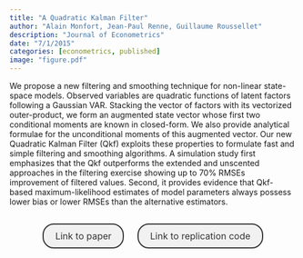 ```yaml
---
title: "A Quadratic Kalman Filter"
author: "Alain Monfort, Jean-Paul Renne, Guillaume Roussellet"
description: "Journal of Econometrics"
date: "7/1/2015"
categories: [econometrics, published]
image: "figure.pdf"
---
```


<!-- description: "Affine Term Structure Model that provides non-negative yields and is able to accommodate a short-term rate that stays at the zero lower bound (ZLB) for extended periods of time." -->

<!-- subtitle: -->

<!-- image: "figure.jpeg" -->


We propose a new filtering and smoothing technique for non-linear state-space models. Observed variables are quadratic functions of latent factors following a Gaussian VAR. Stacking the vector of factors with its vectorized outer-product, we form an augmented state vector whose first two conditional moments are known in closed-form. We also provide analytical formulae for the unconditional moments of this augmented vector. Our new Quadratic Kalman Filter (Qkf) exploits these properties to formulate fast and simple filtering and smoothing algorithms. A simulation study first emphasizes that the Qkf outperforms the extended and unscented approaches in the filtering exercise showing up to 70% RMSEs improvement of filtered values. Second, it provides evidence that Qkf-based maximum-likelihood estimates of model parameters always possess lower bias or lower RMSEs than the alternative estimators.


```{=html}
<div  style="margin: 30px; text-align: center;">
<a class="btn btn-primary" href="https://doi.org/10.1016/j.jeconom.2015.01.003" role="button" target="_blank" style="            display: inline-block;
            padding: 10px 20px;
            border: 2px solid #333;
            border-radius: 20px;
            background-color: #f1f1f1;
            text-decoration: none;
            color: #333;
            margin: 0 10px;
            font-size: 16px;">Link to paper</a>
<a class="btn btn-primary" href="http://www.runmycode.org/companion/view/313" role="button" target="_blank" style="            display: inline-block;
            padding: 10px 20px;
            border: 2px solid #333;
            border-radius: 20px;
            background-color: #f1f1f1;
            text-decoration: none;
            color: #333;
            margin: 0 10px;
            font-size: 16px;">Link to replication code</a>
</div>
```


<!-- In order to have bibtex in place of R code, add in front matter: -->
<!-- format: -->
<!--   html: -->
<!--     code-fold: true -->
<!--     code-summary: "Bibtex" -->

<!-- ```{r essai, eval=FALSE} -->
<!-- article = { -->
<!--   author = {JPR}, -->
<!--   year=2010 -->
<!-- } -->
<!-- ``` -->
